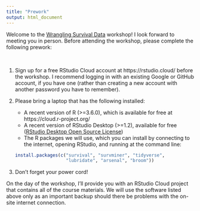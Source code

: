 ```yaml
---
title: "Prework"
output: html_document
---
```


Welcome to the [Wrangling Survival Data](https://github.com/bethatkinson/rmed2019_surv) workshop! I look forward to meeting you in person. Before attending the workshop, please complete the following prework:

<br>

1. Sign up for a free RStudio Cloud account at https://rstudio.cloud/ before the workshop. I recommend logging in with an existing Google or GitHub account, if you have one (rather than creating a new account with another password you have to remember).

1. Please bring a laptop that has the following installed:

    + A recent version of R (>=3.6.0), which is available for free at https://cloud.r-project.org/
    + A recent version of RStudio Desktop (>=1.2), available for free ([RStudio Desktop Open Source License](https://www.rstudio.com/products/rstudio/download/#download))
    + The R packages we will use, which you can install by connecting to the internet, opening RStudio, and running at the command line:

    ```r
    install.packages(c("survival", "survminer", "tidyverse",
                       "lubridate", "arsenal", "broom"))
    ```
    
1. Don't forget your power cord!

On the day of the workshop, I'll provide you with an RStudio Cloud project that contains all of the course materials. We will use the software listed above only as an important backup should there be problems with the on-site internet connection.